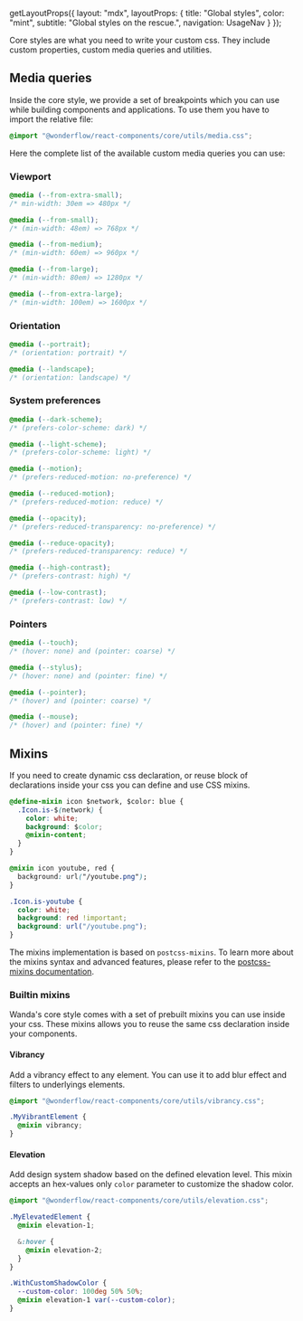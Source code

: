 
  getLayoutProps({
    layout: "mdx",
    layoutProps: {
      title: "Global styles",
      color: "mint",
      subtitle: "Global styles on the rescue.",
      navigation: UsageNav
    }
  });

Core styles are what you need to write your custom css. They include custom properties, custom media queries and utilities.

## Media queries

Inside the core style, we provide a set of breakpoints which you can use while building components and applications. To use them you have to import the relative file:

```css
@import "@wonderflow/react-components/core/utils/media.css";
```

Here the complete list of the available custom media queries you can use:

### Viewport

```css
@media (--from-extra-small);
/* min-width: 30em => 480px */

@media (--from-small);
/* (min-width: 48em) => 768px */

@media (--from-medium);
/* (min-width: 60em) => 960px */

@media (--from-large);
/* (min-width: 80em) => 1280px */

@media (--from-extra-large);
/* (min-width: 100em) => 1600px */
```

### Orientation

```css
@media (--portrait);
/* (orientation: portrait) */

@media (--landscape);
/* (orientation: landscape) */
```

### System preferences

```css
@media (--dark-scheme);
/* (prefers-color-scheme: dark) */

@media (--light-scheme);
/* (prefers-color-scheme: light) */

@media (--motion);
/* (prefers-reduced-motion: no-preference) */

@media (--reduced-motion);
/* (prefers-reduced-motion: reduce) */

@media (--opacity);
/* (prefers-reduced-transparency: no-preference) */

@media (--reduce-opacity);
/* (prefers-reduced-transparency: reduce) */

@media (--high-contrast);
/* (prefers-contrast: high) */

@media (--low-contrast);
/* (prefers-contrast: low) */
```

### Pointers

```css
@media (--touch);
/* (hover: none) and (pointer: coarse) */

@media (--stylus);
/* (hover: none) and (pointer: fine) */

@media (--pointer);
/* (hover) and (pointer: coarse) */

@media (--mouse);
/* (hover) and (pointer: fine) */
```

## Mixins

If you need to create dynamic css declaration, or reuse block of declarations inside your css you can define and use CSS mixins.

<Tab defaultValue="source" dimension="big">
  <TabPanel symbol="layer-group" label="Source" value="source">

```css hideCopy
@define-mixin icon $network, $color: blue {
  .Icon.is-$(network) {
    color: white;
    background: $color;
    @mixin-content;
  }
}

@mixin icon youtube, red {
  background: url("/youtube.png");
}
```

  </TabPanel>
  <TabPanel symbol="arrow-right" label="Output" value="output">

```css hideCopy
.Icon.is-youtube {
  color: white;
  background: red !important;
  background: url("/youtube.png");
}
```

  </TabPanel>
</Tab>

The mixins implementation is based on `postcss-mixins`. To learn more about the mixins syntax and advanced features, please refer to the [postcss-mixins documentation](https://github.com/postcss/postcss-mixins).

### Builtin mixins

Wanda's core style comes with a set of prebuilt mixins you can use inside your css. These mixins allows you to reuse the same css declaration inside your components.

#### Vibrancy

Add a vibrancy effect to any element. You can use it to add blur effect and filters to underlyings elements.

```css
@import "@wonderflow/react-components/core/utils/vibrancy.css";

.MyVibrantElement {
  @mixin vibrancy;
}
```


#### Elevation

Add design system shadow based on the defined elevation level. This mixin accepts an hex-values only `color` parameter to customize the shadow color.

```css
@import "@wonderflow/react-components/core/utils/elevation.css";

.MyElevatedElement {
  @mixin elevation-1;

  &:hover {
    @mixin elevation-2;
  }
}

.WithCustomShadowColor {
  --custom-color: 100deg 50% 50%;
  @mixin elevation-1 var(--custom-color);
}
```
